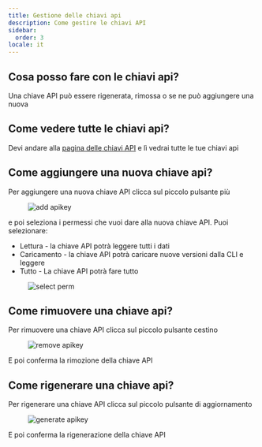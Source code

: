 ```yaml
---
title: Gestione delle chiavi api
description: Come gestire le chiavi API
sidebar:
  order: 3
locale: it
---
```


## Cosa posso fare con le chiavi api?

Una chiave API può essere rigenerata, rimossa o se ne può aggiungere una nuova

## Come vedere tutte le chiavi api?

Devi andare alla [pagina delle chiavi API](https://webcapgoapp/dashboard/apikeys/) e lì vedrai tutte le tue chiavi api

## Come aggiungere una nuova chiave api?

Per aggiungere una nuova chiave API clicca sul piccolo pulsante più

<figure><img src="/apikeys-addwebp" alt="add apikey" /><figcaption></figcaption></figure>

e poi seleziona i permessi che vuoi dare alla nuova chiave API. Puoi selezionare:

 - Lettura - la chiave API potrà leggere tutti i dati
 - Caricamento - la chiave API potrà caricare nuove versioni dalla CLI e leggere
 - Tutto - La chiave API potrà fare tutto

<figure><img src="/apikeys-select-permwebp" alt="select perm" /><figcaption></figcaption></figure>

## Come rimuovere una chiave api?

Per rimuovere una chiave API clicca sul piccolo pulsante cestino

<figure><img src="/apikeys-removewebp" alt="remove apikey" /><figcaption></figcaption></figure>

E poi conferma la rimozione della chiave API

## Come rigenerare una chiave api?

Per rigenerare una chiave API clicca sul piccolo pulsante di aggiornamento

<figure><img src="/apikeys-regeneratewebp" alt="generate apikey" /><figcaption></figcaption></figure>

E poi conferma la rigenerazione della chiave API